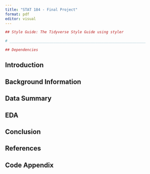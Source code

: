 ```yaml
---
title: "STAT 184 - Final Project"
format: pdf
editor: visual
---
```


```r
## Style Guide: The Tidyverse Style Guide using styler

# ______________________________________________________________

## Dependencies

```


## Introduction


## Background Information


## Data Summary


## EDA


## Conclusion


## References


## Code Appendix
